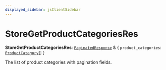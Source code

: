 ```yaml
---
displayed_sidebar: jsClientSidebar
---
```



# StoreGetProductCategoriesRes

 **StoreGetProductCategoriesRes**: [`PaginatedResponse`](../interfaces/internal.PaginatedResponse.mdx) & { `product_categories`: [`ProductCategory`](../classes/internal.ProductCategory.mdx)[]  }

The list of product categories with pagination fields.
